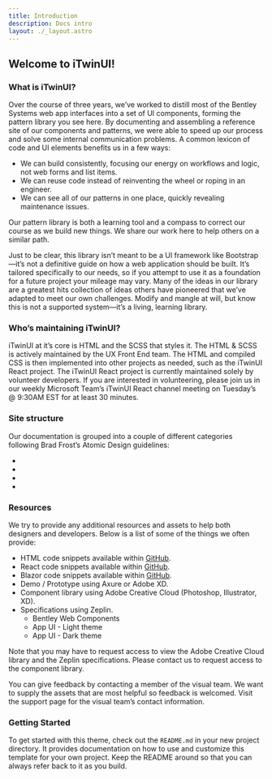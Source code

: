 ```yaml
---
title: Introduction
description: Docs intro
layout: ./_layout.astro
---
```


## Welcome to iTwinUI!

### What is iTwinUI?

Over the course of three years, we’ve worked to distill most of the Bentley Systems web app interfaces into a set of UI components, forming the pattern library you see here. By documenting and assembling a reference site of our components and patterns, we were able to speed up our process and solve some internal communication problems. A common lexicon of code and UI elements benefits us in a few ways:

- We can build consistently, focusing our energy on workflows and logic, not web forms and list items.
- We can reuse code instead of reinventing the wheel or roping in an engineer.
- We can see all of our patterns in one place, quickly revealing maintenance issues.

Our pattern library is both a learning tool and a compass to correct our course as we build new things. We share our work here to help others on a similar path.

Just to be clear, this library isn’t meant to be a UI framework like Bootstrap—it’s not a definitive guide on how a web application should be built. It’s tailored specifically to our needs, so if you attempt to use it as a foundation for a future project your mileage may vary. Many of the ideas in our library are a greatest hits collection of ideas others have pioneered that we’ve adapted to meet our own challenges. Modify and mangle at will, but know this is not a supported system—it’s a living, learning library.

### Who’s maintaining iTwinUI?

iTwinUI at it’s core is HTML and the SCSS that styles it. The HTML & SCSS is actively maintained by the UX Front End team. The HTML and compiled CSS is then implemented into other projects as needed, such as the iTwinUI React project. The iTwinUI React project is currently maintained solely by volunteer developers. If you are interested in volunteering, please join us in our weekly Microsoft Team’s iTwinUI React channel meeting on Tuesday’s @ 9:30AM EST for at least 30 minutes.

### Site structure

Our documentation is grouped into a couple of different categories following Brad Frost’s Atomic Design guidelines:

-
-
-
-

### Resources

We try to provide any additional resources and assets to help both designers and developers. Below is a list of some of the things we often provide:

- HTML code snippets available within [GitHub](https://github.com/iTwin/iTwinUI).
- React code snippets available within [GitHub](https://github.com/iTwin/iTwinUI-react).
- Blazor code snippets available within [GitHub](https://github.com/iTwin/iTwinUI-blazor).
- Demo / Prototype using Axure or Adobe XD.
- Component library using Adobe Creative Cloud (Photoshop, Illustrator, XD).
- Specifications using Zeplin.
  - Bentley Web Components
  - App UI - Light theme
  - App UI - Dark theme

Note that you may have to request access to view the Adobe Creative Cloud library and the Zeplin specifications. Please contact us to request access to the component library.

You can give feedback by contacting a member of the visual team. We want to supply the assets that are most helpful so feedback is welcomed. Visit the support page for the visual team’s contact information.

### Getting Started

To get started with this theme, check out the `README.md` in your new project directory. It provides documentation on how to use and customize this template for your own project. Keep the README around so that you can always refer back to it as you build.
